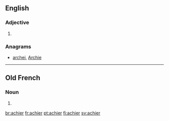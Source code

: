 ==English==

===Adjective===
{{head|en|adjective comparative form}}

# {{en-comparative of|achy}}

===Anagrams===
* [[archei#English|archei]], [[Archie#English|Archie]]

----

==Old French==

===Noun===
{{head|fro|noun|g=m|plural not attested}}

# {{alternative form of|acier|lang=fro}}

[[br:achier]]
[[fr:achier]]
[[pt:achier]]
[[fi:achier]]
[[sv:achier]]